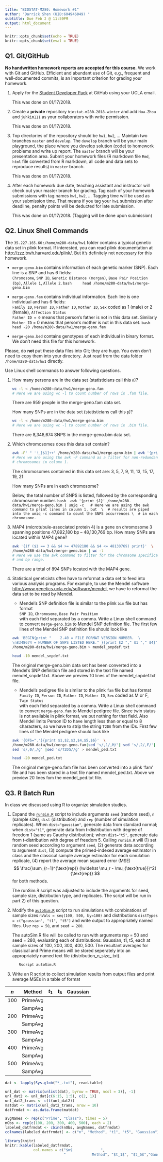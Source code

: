 ```yaml
---
title: "BIOSTAT-M280: Homework #1"
author: "Darrick Shen (UID:604946049) "
subtitle: Due Feb 2 @ 11:59PM
output: html_document
---
```



```r
knitr::opts_chunk$set(echo = TRUE)
knitr::opts_chunk$set(eval = TRUE)
```

## Q1. Git/GitHub

**No handwritten homework reports are accepted for this course.** We work with Git and GitHub. Efficient and abundant use of Git, e.g., frequent and well-documented commits, is an important criterion for grading your homework.

1. Apply for the [Student Developer Pack](https://education.github.com/pack) at GitHub using your UCLA email.

    This was done on 01/17/2018.

2. Create a **private** repository `biostat-m280-2018-winter` and add `Hua-Zhou` and `juhkim111` as your collaborators with write permission.

    This was done on 01/17/2018.

3. Top directories of the repository should be `hw1`, `hw2`, ... Maintain two branches `master` and `develop`. The `develop` branch will be your main playground, the place where you develop solution (code) to homework problems and write up report. The `master` branch will be your presentation area. Submit your homework files (R markdown file `Rmd`, `html` file converted from R markdown, all code and data sets to reproduce results) in `master` branch.

    This was done on 01/17/2018.

4. After each homework due date, teaching assistant and instructor will check out your master branch for grading. Tag each of your homework submissions with tag names `hw1`, `hw2`, ... Tagging time will be used as your submission time. That means if you tag your `hw1` submission after deadline, penalty points will be deducted for late submission.

    This was done on 01/17/2018. (Tagging will be done upon submission)
    
## Q2. Linux Shell Commands

The `35.227.165.60:/home/m280-data/hw1` folder contains a typical genetic data set in plink format. If interested, you can read plink documentation at <http://zzz.bwh.harvard.edu/plink/>. But it's definitely not necessary for this homework.

- `merge-geno.bim` contains information of each genetic marker (SNP). Each line is a SNP and has 6 fields:  
`Chromosome`, `SNP ID`, `Genetic Distance (morgan)`, `Base Pair Position (bp)`, `Allele 1`, `Allele 2`.
    ```bash
    head /home/m280-data/hw1/merge-geno.bim
    ```

- `merge-geno.fam` contains individual information. Each line is one individual and has 6 fields:  
`Family ID`, `Person ID`, `Father ID`, `Mother ID`, `Sex` coded as 1 (male) or 2 (female), `Affection Status`  
`Father ID = 0` means that person's father is not in this data set. Similarly `Mother ID` = 0 means that person's mother is not in this data set.
    ```bash
    head -20 /home/m280-data/hw1/merge-geno.fam
    ```

- `merge-geno.bed` contains genotypes of each individual in binary format. We don't need this file for this homework.

Please, do **not** put these data files into Git; they are huge. You even don't need to copy them into your directory. Just read from the data folder `/home/m280-data/hw1` directly.

Use Linux shell commands to answer following questions. 

1. How many persons are in the data set (statisticians call this `n`)?

    ```bash
    wc -l < /home/m280-data/hw1/merge-geno.fam
    # Here we are using wc -l to count number of rows in .fam file.
    ```
    There are 959 people in the merge-geno.fam data set.
    
    How many SNPs are in the data set (statisticians call this `p`)?

    ```bash
    wc -l < /home/m280-data/hw1/merge-geno.bim
    # Here we are using wc -l to count number of rows in .bim file.
    ```
    There are 8,348,674 SNPS in the merge-geno.bim data set.
    
2. Which chromosomes does this data set contain? 
    
    ```bash
    awk -F" " '!_[$1]++' /home/m280-data/hw1/merge-geno.bim | awk '{print $1}'
    # Here we are using the awk -F command as a filter for non-redundant  \
    # chromosomes in column 1.
    ```
    The chromosomes contained in this data set are: 3, 5, 7, 9, 11, 13, 15, 17, 19, 21
    
    How many SNPs are in each chromosome?

    Below, the total number of SNPS is listed, followed by the corresponding chromosome number.
    ```bash
    awk '{print $1}' /home/m280-data/hw1/merge-geno.bim | uniq -c 
    # Here we are using the awk command to print lines in column 1, but  \
    # results are piped into the uniq -c command to count the SNPS occurrences \
    # in each chromosome.
    ```

3. MAP4 (microtubule-associated protein 4) is a gene on chromosome 3 spanning positions 47,892,180 bp -- 48,130,769 bp. How many SNPs are located within MAP4 gene?

    ```bash
    awk '{if ($1 == 3 && $4 >= 47892180 && $4 <= 48130769) print}'  \
    /home/m280-data/hw1/merge-geno.bim | wc -l
    # Here we use the awk command to filter for the chromsome specification  \
    # and bp range.
    ```

    There are a total of 894 SNPs located with the MAP4 gene.

4. Statistical geneticists often have to reformat a data set to feed into various analysis programs. For example, to use the Mendel software <http://www.genetics.ucla.edu/software/mendel>, we have to reformat the data set to be read by Mendel.

      - Mendel's SNP definition file is similar to the plink `bim` file but has format  
      `SNP ID`, `Chromosome`, `Base Pair Position`  
      with each field separated by a comma. Write a Linux shell command to convert `merge-geno.bim` to Mendel SNP definition file. The first few lines of the Mendel SNP definition file should look like
    
    ```bash
    awk 'BEGIN{print "    2.40 = FILE FORMAT VERSION NUMBER.  \
    \n8348674 = NUMBER OF SNPS LISTED HERE." }{print $2 "," $1 "," $4}'  \
    /home/m280-data/hw1/merge-geno.bim > mendel_snpdef.txt

    head -10 mendel_snpdef.txt
    ```
    The original merge-geno.bim data set has been converted into a Mendel's SNP definition file and stored
    in the text file named mendel_snpdef.txt. Above we preview 10 lines of the mendel_snpdef.txt file.
    
    - Mendel's pedigree file is similar to the plink `fam` file but has format  
    `Family ID`, `Person ID`, `Father ID`, `Mother ID`, `Sex` coded as M or F, `Twin Status`  
    with each field separated by a comma. Write a Linux shell command to convert `merge-geno.fam` to   Mendel pedigree file. Since twin status is not available in plink format, we put nothing for that field. Also Mendel limits Person ID to have length less than or equal to 8 characters, so we have to strip the string `T2DG` from the IDs. First few lines of the Mendel pedigree should look like
    
    ```bash
    awk '{OFS=","}{print $1,$2,$3,$4,$5,$6}'  \
    /home/m280-data/hw1/merge-geno.fam|sed 's/,1/,M/'| sed 's/,2/,F/'|  \
    sed 's/,0/,/g' |sed 's/T2DG//g' > mendel_ped.txt 
    
    head -20 mendel_ped.txt
    ```
    
    The original merge-geno.fam file has been converted into a plink 'fam' file and has been stored in
    a text file named mendel_ped.txt. Above we preview 20 lines fom the mendel_ped.txt file.

## Q3. R Batch Run

In class we discussed using R to organize simulation studies. 

1. Expand the [`runSim.R`](http://hua-zhou.github.io/teaching/biostatm280-2018winter/slides/02-linux/runSim.R) script to include arguments `seed` (random seed), `n` (sample size), `dist` (distribution) and `rep` (number of simulation replicates). When `dist="gaussian"`, generate data from standard normal; when `dist="t1"`, generate data from t-distribution with degree of freedom 1 (same as Cauchy distribution); when `dist="t5"`, generate data from t-distribution with degree of freedom 5. Calling `runSim.R` will (1) set random seed according to argument `seed`, (2) generate data according to argument `dist`, (3) compute the primed-indexed average estimator in class and the classical sample average estimator for each simulation replicate, (4) report the average mean squared error (MSE)
$$
  \frac{\sum_{r=1}^{\text{rep}} (\widehat \mu_r - \mu_{\text{true}})^2}{\text{rep}}
$$
for both methods.

    The runSim.R script was adjusted to include the arguments for seed, sample size, distribution type, and replicates. The script will be run in part 2) of this question.

2. Modify the [`autoSim.R`](http://hua-zhou.github.io/teaching/biostatm280-2018winter/slides/02-linux/autoSim.R) script to run simulations with combinations of sample sizes `nVals = seq(100, 500, by=100)` and distributions `distTypes = c("gaussian", "t1", "t5")` and write output to appropriately named files. Use `rep = 50`, and `seed = 280`. 
  
    The autoSim.R file will be called to run with arguments rep = 50 and seed = 280, evaluating each of distributions:            Gaussian, t1, t5, each at sample sizes of 100, 200, 300, 400, 500. The resultant averages for classical and Prime means
    will be stored seperately into an appropriately named text file (distribution_n_size_.txt).
    
    ```bash
       Rscript autoSim.R
    ```

3. Write an R script to collect simulation results from output files and print average MSEs in a table of format

| $n$ | Method   | $t_1$ | $t_5$ | Gaussian |
|-----|----------|-------|-------|----------|
| 100 | PrimeAvg |       |       |          |
|     | SampAvg  |       |       |          |
| 200 | PrimeAvg |       |       |          |
|     | SampAvg  |       |       |          |
| 300 | PrimeAvg |       |       |          |
|     | SampAvg  |       |       |          |
| 400 | PrimeAvg |       |       |          |
|     | SampAvg  |       |       |          |
| 500 | PrimeAvg |       |       |          |
|     | SampAvg  |       |       |          |

```r
dat <- lapply(Sys.glob("*_.txt"), read.table)

unl_dat <- matrix(unlist(dat), byrow = TRUE, ncol = 3)[, -1] 
unl_dat2 <- unl_dat[c(6:15, 1:5), c(2, 1)]  
unl_dat2_trans <- c(t(unl_dat2)) 
matdat <- matrix(unl_dat2_trans, nrow = 10)
datfrmdat <- as.data.frame(matdat) 

avgNames <- rep(c("Prime", "Class"), times = 5)  
nObs <- rep(c(100, 200, 300, 400, 500), each = 2) 
labeled_datfrmdat <- cbind(nObs, avgNames, datfrmdat) 
colnames(labeled_datfrmdat) <- c("n", "Method", "t1", "t5", "Gaussian")

library(knitr) 
knitr::kable(labeled_datfrmdat,  
             col.names = c("$n$             ",  
                           "            Method", "$t_1$", "$t_5$","Gaussian"))
```


